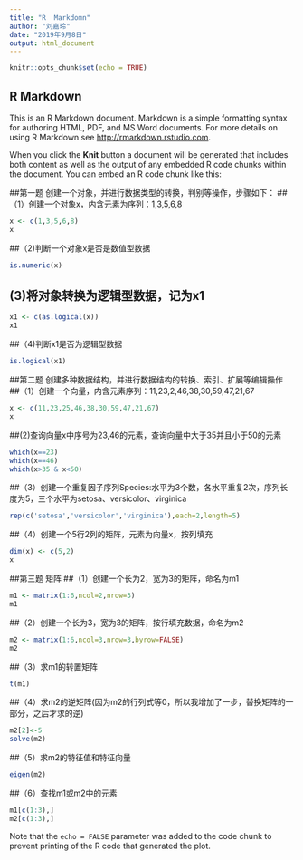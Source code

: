 ---
title: "R  Markdomn"
author: "刘嘉玲"
date: "2019年9月8日"
output: html_document
---

```{r setup, include=FALSE}
knitr::opts_chunk$set(echo = TRUE)
```

## R Markdown

This is an R Markdown document. Markdown is a simple formatting syntax for authoring HTML, PDF, and MS Word documents. For more details on using R Markdown see <http://rmarkdown.rstudio.com>.

When you click the **Knit** button a document will be generated that includes both content as well as the output of any embedded R code chunks within the document. You can embed an R code chunk like this:

##第一题  创建一个对象，并进行数据类型的转换，判别等操作，步骤如下：
##（1）创建一个对象x，内含元素为序列：1,3,5,6,8

```{r}
x <- c(1,3,5,6,8)
x
```

##（2)判断一个对象x是否是数值型数据

```{r}
is.numeric(x)
```

## (3)将对象转换为逻辑型数据，记为x1
```{r}
x1 <- c(as.logical(x))
x1

```

##（4)判断x1是否为逻辑型数据
```{r}
is.logical(x1)
```

##第二题    创建多种数据结构，并进行数据结构的转换、索引、扩展等编辑操作
##（1）创建一个向量，内含元素序列：11,23,2,46,38,30,59,47,21,67
```{r}
x <- c(11,23,25,46,38,30,59,47,21,67)
x
```

##(2)查询向量x中序号为23,46的元素，查询向量中大于35并且小于50的元素
```{r}
which(x==23)
which(x==46)
which(x>35 & x<50)
```

##（3）创建一个重复因子序列Species:水平为3个数，各水平重复2次，序列长度为5，三个水平为setosa、versicolor、virginica
```{r}
rep(c('setosa','versicolor','virginica'),each=2,length=5)

```

##（4）创建一个5行2列的矩阵，元素为向量x，按列填充
```{r}
dim(x) <- c(5,2)
x
```

##第三题   矩阵
##（1）创建一个长为2，宽为3的矩阵，命名为m1
```{r}
m1 <- matrix(1:6,ncol=2,nrow=3)
m1
```

##（2）创建一个长为3，宽为3的矩阵，按行填充数据，命名为m2
```{r}
m2 <- matrix(1:6,ncol=3,nrow=3,byrow=FALSE)
m2

```

##（3）求m1的转置矩阵
```{r}
t(m1)
```

##（4）求m2的逆矩阵(因为m2的行列式等0，所以我增加了一步，替换矩阵的一部分，之后才求的逆)
```{r}
m2[2]<-5
solve(m2)
```

##（5）求m2的特征值和特征向量
```{r}
eigen(m2)
```

##（6）查找m1或m2中的元素
```{r}
m1[c(1:3),]
m2[c(1:3),]
```


Note that the `echo = FALSE` parameter was added to the code chunk to prevent printing of the R code that generated the plot.

